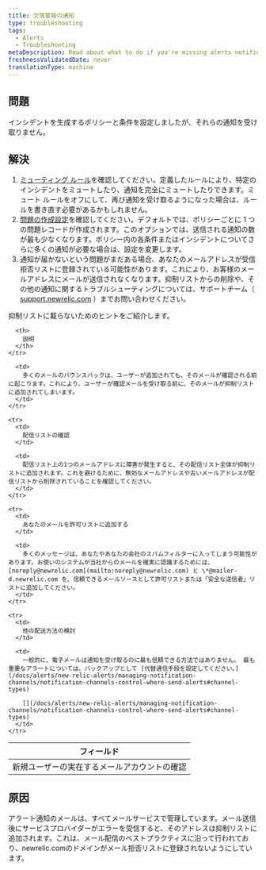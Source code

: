 ```yaml
---
title: 欠落警報の通知
type: troubleshooting
tags:
  - Alerts
  - Troubleshooting
metaDescription: Read about what to do if you're missing alerts notifications.
freshnessValidatedDate: never
translationType: machine
---
```


## 問題

インシデントを生成するポリシーと条件を設定しましたが、それらの通知を受け取りません。

## 解決

1. [ミューティング ルール](/docs/alerts/new-relic-alerts/managing-notification-channels/muting-rules-suppress-notifications)を確認してください。定義したルールにより、特定のインシデントをミュートしたり、通知を完全にミュートしたりできます。ミュート ルールをオフにして、再び通知を受け取るようになった場合は、ルールを書き直す必要があるかもしれません。
2. [問題の作成設定](/docs/alerts/new-relic-alerts/configuring-alert-policies/specify-when-new-relic-creates-incidents#preference-options)を確認してください。デフォルトでは、ポリシーごとに 1 つの問題レコードが作成されます。このオプションでは、送信される通知の数が最も少なくなります。ポリシー内の各条件またはインシデントについてさらに多くの通知が必要な場合は、設定を変更します。
3. 通知が届かないという問題がまだある場合、あなたのメールアドレスが受信拒否リストに登録されている可能性があります。これにより、お客様のメールアドレスにメールが送信されなくなります。抑制リストからの削除や、その他の通知に関するトラブルシューティングについては、サポートチーム（ [support.newrelic.com](https://support.newrelic.com) ）までお問い合わせください。

抑制リストに載らないためのヒントをご紹介します。

<table>
  <thead>
    <tr>
      <th>
        フィールド
      </th>

      <th>
        説明
      </th>
    </tr>
  </thead>

  <tbody>
    <tr>
      <td>
        新規ユーザーの実在するメールアカウントの確認
      </td>

      <td>
        多くのメールのバウンスバックは、ユーザーが追加されても、そのメールが確認される前に起こります。これにより、ユーザーが確認メールを受け取る前に、そのメールが抑制リストに追加されてしまいます。
      </td>
    </tr>

    <tr>
      <td>
        配信リストの確認
      </td>

      <td>
        配信リスト上の1つのメールアドレスに障害が発生すると、その配信リスト全体が抑制リストに追加されます。これを避けるために、無効なメールアドレスや古いメールアドレスが配信リストから削除されていることを確認してください。
      </td>
    </tr>

    <tr>
      <td>
        あなたのメールを許可リストに追加する
      </td>

      <td>
        多くのメッセージは、あなたやあなたの会社のスパムフィルターに入ってしまう可能性があります。お使いのシステムが当社からのメールを確実に認識するためには、 [noreply@newrelic.com](mailto:noreply@newrelic.com) と \*@mailer-d.newrelic.com を、信頼できるメールソースとして許可リストまたは「安全な送信者」リストに追加してください。
      </td>
    </tr>

    <tr>
      <td>
        他の配送方法の検討
      </td>

      <td>
        一般的に、電子メールは通知を受け取るのに最も信頼できる方法ではありません。 最も重要なアラートについては、バックアップとして [代替通信手段を設定してください。](/docs/alerts/new-relic-alerts/managing-notification-channels/notification-channels-control-where-send-alerts#channel-types)

        [](/docs/alerts/new-relic-alerts/managing-notification-channels/notification-channels-control-where-send-alerts#channel-types)
      </td>
    </tr>
  </tbody>
</table>

## 原因

アラート通知のメールは、すべてメールサービスで管理しています。メール送信後にサービスプロバイダーがエラーを受信すると、そのアドレスは抑制リストに追加されます。これは、メール配信のベストプラクティスに沿って行われており、newrelic.comのドメインがメール拒否リストに登録されないようにしています。
